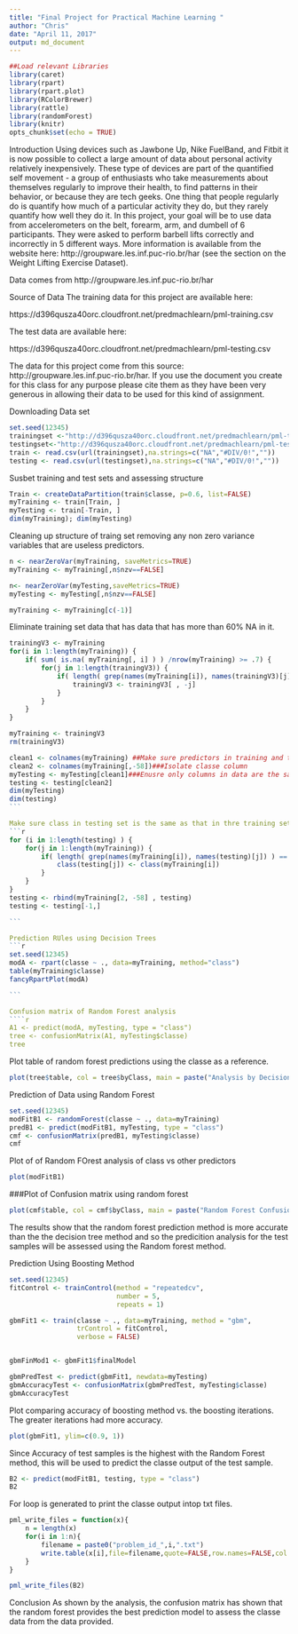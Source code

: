 ---
title: "Final Project for Practical Machine Learning "
author: "Chris"
date: "April 11, 2017"
output: md_document
---
```{r echo=TRUE, message=FALSE, warning=FALSE, echo=TRUE}

##Load relevant Libraries
library(caret)
library(rpart)
library(rpart.plot)
library(RColorBrewer)
library(rattle)
library(randomForest)
library(knitr)
opts_chunk$set(echo = TRUE)
```

Introduction
Using devices such as Jawbone Up, Nike FuelBand, and Fitbit it is now possible to collect a large amount of data about personal activity relatively inexpensively. These type of devices are part of the quantified self movement - a group of enthusiasts who take measurements about themselves regularly to improve their health, to find patterns in their behavior, or because they are tech geeks. One thing that people regularly do is quantify how much of a particular activity they do, but they rarely quantify how well they do it. In this project, your goal will be to use data from accelerometers on the belt, forearm, arm, and dumbell of 6 participants. They were asked to perform barbell lifts correctly and incorrectly in 5 different ways. More information is available from the website here: http://groupware.les.inf.puc-rio.br/har (see the section on the Weight Lifting Exercise Dataset).

Data comes from  http://groupware.les.inf.puc-rio.br/har

Source of Data
The training data for this project are available here:

https://d396qusza40orc.cloudfront.net/predmachlearn/pml-training.csv

The test data are available here:

https://d396qusza40orc.cloudfront.net/predmachlearn/pml-testing.csv

The data for this project come from this source: http://groupware.les.inf.puc-rio.br/har. If you use the document you create for this class for any purpose please cite them as they have been very generous in allowing their data to be used for this kind of assignment.



Downloading Data set
```{r pressure, echo=TRUE, message=FALSE, warning=FALSE}
set.seed(12345)
trainingset <-"http://d396qusza40orc.cloudfront.net/predmachlearn/pml-training.csv"
testingset<-"http://d396qusza40orc.cloudfront.net/predmachlearn/pml-testing.csv"
train <- read.csv(url(trainingset),na.strings=c("NA","#DIV/0!",""))
testing <- read.csv(url(testingset),na.strings=c("NA","#DIV/0!",""))
````

Susbet training and test sets and assessing structure 
```{r,echo=TRUE, echo=TRUE, message=FALSE, warning=FALSE}
Train <- createDataPartition(train$classe, p=0.6, list=FALSE)
myTraining <- train[Train, ]
myTesting <- train[-Train, ]
dim(myTraining); dim(myTesting)
````

Cleaning up structure of traing set removing any non zero variance variables that are useless predictors. 
````{r, echo=TRUE,message=FALSE, warning=FALSE}
n <- nearZeroVar(myTraining, saveMetrics=TRUE)
myTraining <- myTraining[,n$nzv==FALSE]

n<- nearZeroVar(myTesting,saveMetrics=TRUE)
myTesting <- myTesting[,n$nzv==FALSE]

myTraining <- myTraining[c(-1)]
````

Eliminate training set data that has data that has more than 60% NA in it. 
```{r,echo=TRUE,message=FALSE, warning=FALSE}
trainingV3 <- myTraining
for(i in 1:length(myTraining)) {
    if( sum( is.na( myTraining[, i] ) ) /nrow(myTraining) >= .7) {
        for(j in 1:length(trainingV3)) {
            if( length( grep(names(myTraining[i]), names(trainingV3)[j]) ) == 1)  {
                trainingV3 <- trainingV3[ , -j]
            }   
        } 
    }
}

myTraining <- trainingV3
rm(trainingV3)
```

````{r,echo=TRUE,message=FALSE, warning=FALSE}
clean1 <- colnames(myTraining) ##Make sure predictors in training and testing are the same 
clean2 <- colnames(myTraining[,-58])###Isolate classe column  
myTesting <- myTesting[clean1]###Enusre only columns in data are the same as the training 
testing <- testing[clean2]             
dim(myTesting)
dim(testing)
```

Make sure class in testing set is the same as that in thre training set 
```{r,echo=TRUE,message=FALSE, warning=FALSE}
for (i in 1:length(testing) ) {
    for(j in 1:length(myTraining)) {
        if( length( grep(names(myTraining[i]), names(testing)[j]) ) == 1)  {
            class(testing[j]) <- class(myTraining[i])
        }      
    }      
}
testing <- rbind(myTraining[2, -58] , testing)
testing <- testing[-1,]

```

Prediction RUles using Decision Trees
```{r,echo=TRUE,message=FALSE, warning=FALSE }
set.seed(12345)
modA <- rpart(classe ~ ., data=myTraining, method="class")
table(myTraining$classe)
fancyRpartPlot(modA)

```

Confusion matrix of Random Forest analysis 
````{r,echo=TRUE,message=FALSE, warning=FALSE}

A1 <- predict(modA, myTesting, type = "class")
tree <- confusionMatrix(A1, myTesting$classe)
tree
````

Plot table of random forest predictions using the classe as a reference. 

```{r,echo=TRUE,message=FALSE, warning=FALSE }
plot(tree$table, col = tree$byClass, main = paste("Analysis by Decision Tree: Accuracy =", round(tree$overall['Accuracy'], 4)))
````

Prediction of Data using Random Forest 
````{r,echo=TRUE,message=FALSE, warning=FALSE}
set.seed(12345)
modFitB1 <- randomForest(classe ~ ., data=myTraining)
predB1 <- predict(modFitB1, myTesting, type = "class")
cmf <- confusionMatrix(predB1, myTesting$classe)
cmf
````

Plot of of Random FOrest analysis of class vs other predictors 
```{r,echo=TRUE,message=FALSE, warning=FALSE }
plot(modFitB1)
````
###Plot of Confusion matrix using random forest 
```{r, echo=TRUE,message=FALSE, warning=FALSE}
plot(cmf$table, col = cmf$byClass, main = paste("Random Forest Confusion Matrix: Accuracy =", round(cmf$overall['Accuracy'], 4)))
````

The results show that the random forest prediction method is more accurate than the the decision tree method and so the predicition analysis for the test samples will be assessed using the Random forest method.

Prediction Using Boosting Method 
````{r,echo=TRUE, message=FALSE, warning=FALSE}
set.seed(12345)
fitControl <- trainControl(method = "repeatedcv",
                           number = 5,
                           repeats = 1)

gbmFit1 <- train(classe ~ ., data=myTraining, method = "gbm",
                 trControl = fitControl,
                 verbose = FALSE)


gbmFinMod1 <- gbmFit1$finalModel

gbmPredTest <- predict(gbmFit1, newdata=myTesting)
gbmAccuracyTest <- confusionMatrix(gbmPredTest, myTesting$classe)
gbmAccuracyTest
````

Plot comparing accuracy of boosting method vs. the boosting iterations. The greater iterations had more accuracy. 

```{r,echo=TRUE,message=FALSE, warning=FALSE}
plot(gbmFit1, ylim=c(0.9, 1))
````

Since Accuracy of test samples is the highest with the Random Forest method, this will be used to predict the classe output of the test sample. 
````{r,echo=TRUE, message=FALSE, warning=FALSE}
B2 <- predict(modFitB1, testing, type = "class")
B2
````

For loop is generated to print the classe output intop txt files. 
````{r,echo=TRUE,message=FALSE, warning=FALSE}
pml_write_files = function(x){
    n = length(x)
    for(i in 1:n){
        filename = paste0("problem_id_",i,".txt")
        write.table(x[i],file=filename,quote=FALSE,row.names=FALSE,col.names=FALSE)
    }
}

pml_write_files(B2)
````

Conclusion 
As shown by the analysis, the confusion matrix has shown that the random forest provides the best prediction model to assess the classe data from the data provided. 